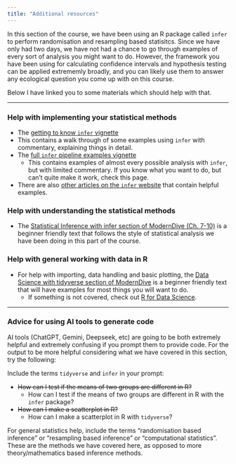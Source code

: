 ```yaml
---
title: "Additional resources"
---
```


In this section of the course, we have been using an R package called `infer` to perform randomisation and resampling based statisitcs. Since we have only had two days, we have not had a chance to go through examples of every sort of analysis you might want to do. However, the framework you have been using for calculating confidence intervals and hypothesis testing can be applied extrememly broadly, and you can likely use them to answer any ecological question you come up with on this course.

Below I have linked you to some materials which should help with that.

---

### Help with implementing your statistical methods

 - The [getting to know `infer` vignette](https://infer.tidymodels.org/articles/infer.html)
  - This contains a walk through of some examples using `infer` with commentary, explaining things in detail.
- The [full `infer` pipeline examples vignette](https://infer.tidymodels.org/articles/observed_stat_examples.html)
  - This contains examples of almost every possible analysis with `infer`, but with limited commentary. If you know what you want to do, but can't quite make it work, check this page.
- There are also [other articles on the `infer` website](https://infer.tidymodels.org/articles/) that contain helpful examples.

### Help with understanding the statistical methods

- The [Statistical Inference with infer section of ModernDive (Ch. 7-10)](https://moderndive.com/v2/index.html) is a  beginner friendly text that follows the style of statistical analysis we have been doing in this part of the course.

### Help with general working with data in R

- For help with importing, data handling and basic plotting, the [Data Science with tidyverse section of ModernDive](https://moderndive.com/v2/index.html) is a beginner friendly text that will have examples for most things you will want to do.
  - If something is not covered, check out [R for Data Science](https://r4ds.hadley.nz/).

---

### Advice for using AI tools to generate code

AI tools (ChatGPT, Gemini, Deepseek, etc) are going to be both extremely helpful and extremely confusing if you prompt them to provide code. For the output to be more helpful considering what we have covered in this section, try the following:

Include the terms `tidyverse` and `infer` in your prompt:

- ~~How can I test if the means of two groups are different in R?~~
  - How can I test if the means of two groups are different in R with the `infer` package?
- ~~How can I make a scatterplot in R?~~
  - How can I make a scatterplot in R with `tidyverse`?


For general statistics help, include the terms "randomisation based inference" or "resampling based inference" or "computational statistics". These are the methods we have covered here, as opposed to more theory/mathematics based inference methods.





